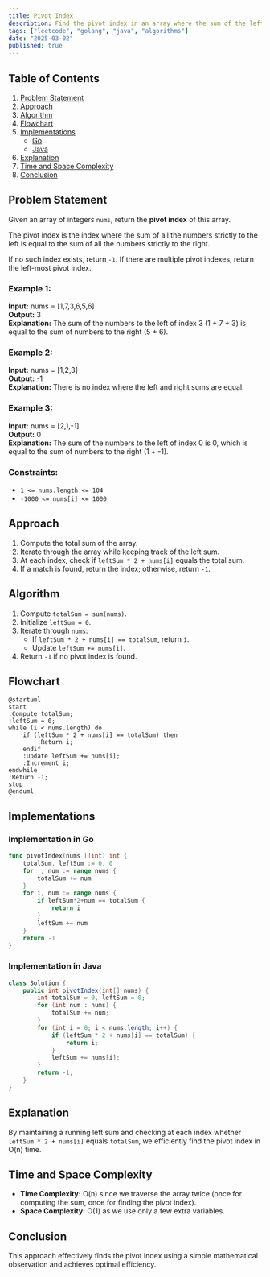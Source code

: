 ```yaml
---
title: Pivot Index
description: Find the pivot index in an array where the sum of the left elements equals the sum of the right elements. Includes Go and Java implementations.
tags: ["leetcode", "golang", "java", "algorithms"]
date: "2025-03-02"
published: true
---
```


## Table of Contents

1. [Problem Statement](#problem-statement)
2. [Approach](#approach)
3. [Algorithm](#algorithm)
4. [Flowchart](#flowchart)
5. [Implementations](#implementations)
   - [Go](#implementation-in-go)
   - [Java](#implementation-in-java)
6. [Explanation](#explanation)
7. [Time and Space Complexity](#time-and-space-complexity)
8. [Conclusion](#conclusion)

## Problem Statement


Given an array of integers `nums`, return the **pivot index** of this array.

The pivot index is the index where the sum of all the numbers strictly to the left is equal to the sum of all the numbers strictly to the right.

If no such index exists, return `-1`. If there are multiple pivot indexes, return the left-most pivot index.

### Example 1:

**Input:** nums = [1,7,3,6,5,6]  
**Output:** 3  
**Explanation:** The sum of the numbers to the left of index 3 (1 + 7 + 3) is equal to the sum of numbers to the right (5 + 6).

### Example 2:

**Input:** nums = [1,2,3]  
**Output:** -1  
**Explanation:** There is no index where the left and right sums are equal.

### Example 3:

**Input:** nums = [2,1,-1]  
**Output:** 0  
**Explanation:** The sum of the numbers to the left of index 0 is 0, which is equal to the sum of numbers to the right (1 + -1).

### Constraints:

- `1 <= nums.length <= 104`
- `-1000 <= nums[i] <= 1000`

## Approach

1. Compute the total sum of the array.
2. Iterate through the array while keeping track of the left sum.
3. At each index, check if `leftSum * 2 + nums[i]` equals the total sum.
4. If a match is found, return the index; otherwise, return `-1`.

## Algorithm

1. Compute `totalSum = sum(nums)`.
2. Initialize `leftSum = 0`.
3. Iterate through `nums`:
   - If `leftSum * 2 + nums[i] == totalSum`, return `i`.
   - Update `leftSum += nums[i]`.
4. Return `-1` if no pivot index is found.

## Flowchart

```plantuml
@startuml
start
:Compute totalSum;
:leftSum = 0;
while (i < nums.length) do
    if (leftSum * 2 + nums[i] == totalSum) then
        :Return i;
    endif
    :Update leftSum += nums[i];
    :Increment i;
endwhile
:Return -1;
stop
@enduml
```

## Implementations

### Implementation in Go

```go
func pivotIndex(nums []int) int {
    totalSum, leftSum := 0, 0
    for _, num := range nums {
        totalSum += num
    }
    for i, num := range nums {
        if leftSum*2+num == totalSum {
            return i
        }
        leftSum += num
    }
    return -1
}
```

### Implementation in Java

```java
class Solution {
    public int pivotIndex(int[] nums) {
        int totalSum = 0, leftSum = 0;
        for (int num : nums) {
            totalSum += num;
        }
        for (int i = 0; i < nums.length; i++) {
            if (leftSum * 2 + nums[i] == totalSum) {
                return i;
            }
            leftSum += nums[i];
        }
        return -1;
    }
}
```

## Explanation

By maintaining a running left sum and checking at each index whether `leftSum * 2 + nums[i]` equals `totalSum`, we efficiently find the pivot index in O(n) time.

## Time and Space Complexity

- **Time Complexity:** O(n) since we traverse the array twice (once for computing the sum, once for finding the pivot index).
- **Space Complexity:** O(1) as we use only a few extra variables.

## Conclusion

This approach effectively finds the pivot index using a simple mathematical observation and achieves optimal efficiency.

